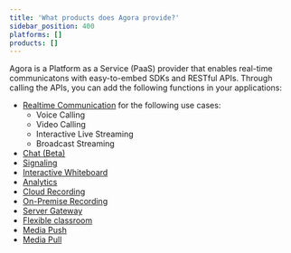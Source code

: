 ```yaml
---
title: 'What products does Agora provide?'
sidebar_position: 400
platforms: []
products: []
---
```



Agora is a Platform as a Service (PaaS) provider that enables real-time communicatons with easy-to-embed SDKs and RESTful APIs. Through calling the APIs, you can add the following functions in your applications:

- [Realtime Communication](/realtime-communication/overview/product-overview) for the following use cases:
    - Voice Calling
    - Video Calling
    - Interactive Live Streaming
    - Broadcast Streaming
- [Chat (Beta)](/agora-chat/overview/product-overview)
- [Signaling](/signaling/overview/product-overview)
- [Interactive Whiteboard](/interactive-whiteboard/overview/product-overview)
- [Analytics](/agora-analytics/overview/product-overview)
- [Cloud Recording](/cloud-recording/overview/product-overview)
- [On-Premise Recording](/on-premise-recording/overview/product-overview)
- [Server Gateway](/server-gateway/overview/product-overview)
- [Flexible classroom](/flexible-classroom/overview/product-overview)
- [Media Push](/media-push/overview/product-overview)
- [Media Pull](/media-pull/overview/product-overview)
